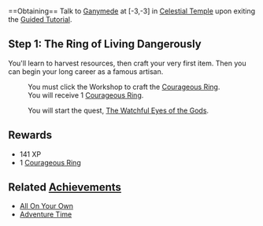 {{Questbox
 |starting=Talk to [[Ganymede]] at [-3,-3]
 |level=1
 |prerequisites=None
 |recommended=1
 |rewards=141 XP, 1 [[Courageous Ring]]
 |items=None
 |sequel=[[The Watchful Eyes of the Gods]]
 |repeatable=No
}}
<br style="clear:both" />
==Obtaining==
Talk to [[Ganymede]] at [-3,-3] in [[Celestial Temple]] upon exiting the [[Guided Tutorial]].
{{dialog|text=If you're going to be a hero, it's best to have divine power behind you! Before going any further, how about gaining the gods' favour?
; Keep listening.

The Twelve respect those who know how to fight and those who are able to create. Artists and artisans are highly appreciated. Why not show off your growing talents? Climb the stairs and speak to Master Attwerk, he's waiting for you in the Professions Hall.
; Head over to the arch of the Professions Hall.
}}

==Step 1: The Ring of Living Dangerously==
; You'll learn to harvest resources, then craft your very first item. Then you can begin your long career as a famous artisan.
{{queststep|Enter the [[Professions Hall]]}}
{{queststep|Talk to [[Master Attwerk]]}}
{{dialog|text=Young soul, I salute you! I'm here to teach you the basics about professions. The greatest heroes are often great artisans, too. There is no finer blade than the one forged by your own hands!<br> There are many professions that will allow you to show off your skill. But I suppose we have to start somewhere so why not craft a ring?
; Learn more.

The gods taught the Twelvians to create magic jewellery with natural resources. Crafting the ring is easy as pie. Simply collect the necessary materials and then use the workshop to assemble them.
; Find out more about the materials.

You need some Wheat, Ash, Iron, Nettles, and a freshly caught Gudgeon. You'll find everything you need in this room.<br> Don't forget to consult your quest notebook if you forget what ingredients you need!
; Explore the area.
}}
{{queststep|Harvest some [[Wheat]]}}
{{queststep|Harvest some [[Nettle]]}}
{{queststep|Cut some [[Ash]]}}
{{queststep|Extract some [[Iron]]}}
{{queststep|Fish for [[Gudgeon]]}}
{{queststep|Craft 1 Courageous Ring and close the interface}}
: You must click the Workshop to craft the [[Courageous Ring]].
: You will receive 1 [[Courageous Ring]].
{{queststep|Talk to Master Attwerk}}
{{dialog|text = Good work, [Character Name]! Show the ring to Ganymede; he's waiting for you outside this room.
; Head towards the exit.
}}
{{queststep|Talk to Ganymede again}}
{{dialog|text = You're very talented, [Character Name]! The ring you've made is perfect. Now you're equipped from head to toe. To test your effectiveness, a training session is a must!
; Say you have nothing against a bit of exercise.
}}
: You will start the quest, [[The Watchful Eyes of the Gods]].
{{dialog|text = I've notified [[Master Tarms]], he's waiting for you in the [[Combat Room]]. Climb the stairs and show the gods what you can do!
; Head over to the arch of the Combat Room.
}}

==Rewards==
* 141 XP
* 1 [[Courageous Ring]]

==Related [[Achievement]]s==
* [[All On Your Own]]
* [[Adventure Time]]
